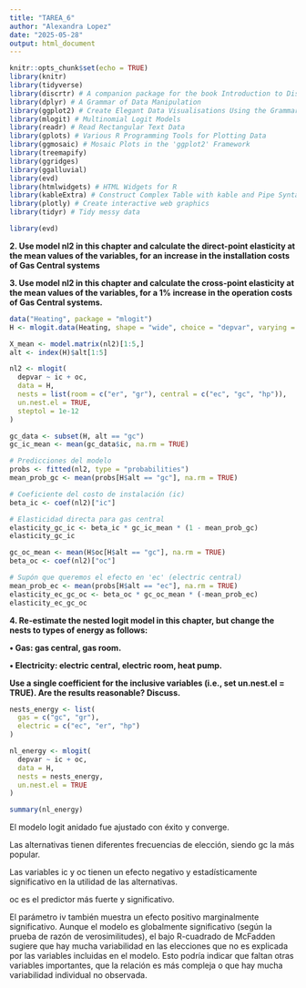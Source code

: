 ---
title: "TAREA_6"
author: "Alexandra Lopez"
date: "2025-05-28"
output: html_document
---

```{r setup, include=FALSE}
knitr::opts_chunk$set(echo = TRUE)
library(knitr)
library(tidyverse)
library(discrtr) # A companion package for the book Introduction to Discrete Choice Analysis with `R`
library(dplyr) # A Grammar of Data Manipulation
library(ggplot2) # Create Elegant Data Visualisations Using the Grammar of Graphics
library(mlogit) # Multinomial Logit Models
library(readr) # Read Rectangular Text Data
library(gplots) # Various R Programming Tools for Plotting Data
library(ggmosaic) # Mosaic Plots in the 'ggplot2' Framework
library(treemapify)
library(ggridges)
library(ggalluvial)
library(evd)
library(htmlwidgets) # HTML Widgets for R
library(kableExtra) # Construct Complex Table with kable and Pipe Syntax
library(plotly) # Create interactive web graphics
library(tidyr) # Tidy messy data

library(evd)
```



**2. Use model nl2 in this chapter and calculate the direct-point elasticity at the mean values of the variables, for an increase in the installation costs of Gas Central systems**

**3. Use model nl2 in this chapter and calculate the cross-point elasticity at the mean values of the variables, for a 1% increase in the operation costs of Gas Central systems.**



```{r}
data("Heating", package = "mlogit")
H <- mlogit.data(Heating, shape = "wide", choice = "depvar", varying = c(3:12))
```


```{r}
X_mean <- model.matrix(nl2)[1:5,]
alt <- index(H)$alt[1:5]
```


```{r}
nl2 <- mlogit(
  depvar ~ ic + oc, 
  data = H,
  nests = list(room = c("er", "gr"), central = c("ec", "gc", "hp")),
  un.nest.el = TRUE,
  steptol = 1e-12
)
```


```{r}
gc_data <- subset(H, alt == "gc")
gc_ic_mean <- mean(gc_data$ic, na.rm = TRUE)
```

```{r}
# Predicciones del modelo
probs <- fitted(nl2, type = "probabilities")
mean_prob_gc <- mean(probs[H$alt == "gc"], na.rm = TRUE)

# Coeficiente del costo de instalación (ic)
beta_ic <- coef(nl2)["ic"]

# Elasticidad directa para gas central
elasticity_gc_ic <- beta_ic * gc_ic_mean * (1 - mean_prob_gc)
elasticity_gc_ic

```

```{r}
gc_oc_mean <- mean(H$oc[H$alt == "gc"], na.rm = TRUE)
beta_oc <- coef(nl2)["oc"]

# Supón que queremos el efecto en 'ec' (electric central)
mean_prob_ec <- mean(probs[H$alt == "ec"], na.rm = TRUE)
elasticity_ec_gc_oc <- beta_oc * gc_oc_mean * (-mean_prob_ec)
elasticity_ec_gc_oc

```


**4. Re-estimate the nested logit model in this chapter, but change the nests to types of energy as follows:**

**• Gas: gas central, gas room.**

**• Electricity: electric central, electric room, heat pump.**

**Use a single coefficient for the inclusive variables (i.e., set un.nest.el = TRUE). Are the results reasonable? Discuss.**


```{r}
nests_energy <- list(
  gas = c("gc", "gr"),
  electric = c("ec", "er", "hp")
)

nl_energy <- mlogit(
  depvar ~ ic + oc, 
  data = H,
  nests = nests_energy,
  un.nest.el = TRUE
)

summary(nl_energy)

```



El modelo logit anidado fue ajustado con éxito y converge. 

Las alternativas tienen diferentes frecuencias de elección, siendo gc la más popular. 

Las variables ic y oc tienen un efecto negativo y estadísticamente significativo en la utilidad de las alternativas.

oc es el predictor más fuerte y significativo. 

El parámetro iv también muestra un efecto positivo marginalmente significativo. Aunque el modelo es globalmente significativo (según la prueba de razón de verosimilitudes), el bajo R-cuadrado de McFadden sugiere que hay mucha variabilidad en las elecciones que no es explicada por las variables incluidas en el modelo. Esto podría indicar que faltan otras variables importantes, que la relación es más compleja o que hay mucha variabilidad individual no observada.


